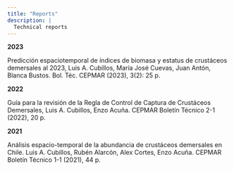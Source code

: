 ```yaml
---
title: "Reports"
description: |
  Technical reports
---
```


**2023**

Predicción espaciotemporal de índices de biomasa y estatus de crustáceos demersales al 2023, Luis A. Cubillos, María José Cuevas, Juan Antón, Blanca Bustos. Bol. Téc. CEPMAR (2023), 3(2): 25 p.

**2022**

Guía para la revisión de la Regla de Control de Captura de Crustáceos Demersales, Luis A. Cubillos, Enzo Acuña. CEPMAR Boletín Técnico 2-1 (2022), 20 p.

**2021**

Análisis espacio-temporal de la abundancia de crustáceos demersales en Chile. Luis A. Cubillos, Rubén Alarcón, Alex Cortes, Enzo Acuña. CEPMAR Boletín Técnico 1-1 (2021), 44 p.
